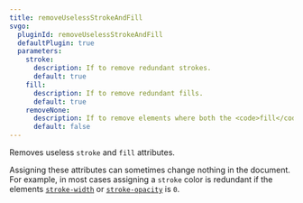 ```yaml
---
title: removeUselessStrokeAndFill
svgo:
  pluginId: removeUselessStrokeAndFill
  defaultPlugin: true
  parameters:
    stroke:
      description: If to remove redundant strokes.
      default: true
    fill:
      description: If to remove redundant fills.
      default: true
    removeNone:
      description: If to remove elements where both the <code>fill</code> and <code>stroke</code> attributes are <code>none</code>.
      default: false
---
```


Removes useless `stroke` and `fill` attributes.

Assigning these attributes can sometimes change nothing in the document. For example, in most cases assigning a `stroke` color is redundant if the elements [`stroke-width`](https://developer.mozilla.org/docs/Web/SVG/Attribute/stroke-width) or [`stroke-opacity`](https://developer.mozilla.org/docs/Web/SVG/Attribute/stroke-opacity) is `0`.
